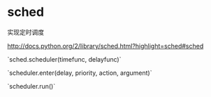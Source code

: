 = sched =
实现定时调度

[[http://docs.python.org/2/library/sched.html?highlight=sched#sched]]

`sched.scheduler(timefunc, delayfunc)`

`scheduler.enter(delay, priority, action, argument)`

`scheduler.run()`
